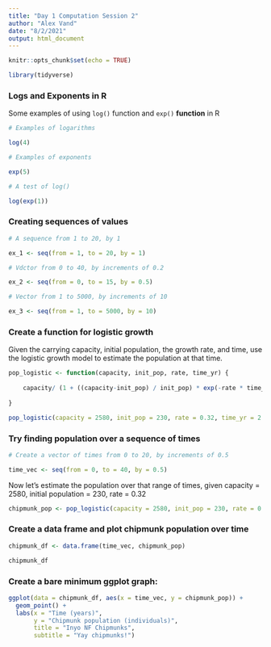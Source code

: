 ```yaml
---
title: "Day 1 Computation Session 2"
author: "Alex Vand"
date: "8/2/2021"
output: html_document
---
```


```r
knitr::opts_chunk$set(echo = TRUE)

library(tidyverse)
```

### Logs and Exponents in R

Some examples of using `log()` function and `exp()` **function** in R

```r
# Examples of logarithms

log(4)

# Examples of exponents

exp(5)

# A test of log()

log(exp(1))
```

### Creating sequences of values

```r
# A sequence from 1 to 20, by 1

ex_1 <- seq(from = 1, to = 20, by = 1)

# Vdctor from 0 to 40, by increments of 0.2

ex_2 <- seq(from = 0, to = 15, by = 0.5)

# Vector from 1 to 5000, by increments of 10

ex_3 <- seq(from = 1, to = 5000, by = 10)

```

### Create a function for logistic growth

Given the carrying capacity, initial population, the growth rate, and time, use the logistic growth model to estimate the population at that time.

```r
pop_logistic <- function(capacity, init_pop, rate, time_yr) {
  
    capacity/ (1 + ((capacity-init_pop) / init_pop) * exp(-rate * time_yr))
  
}

pop_logistic(capacity = 2580, init_pop = 230, rate = 0.32, time_yr = 2.4)

```
### Try finding population over a sequence of times

```r
# Create a vector of times from 0 to 20, by increments of 0.5

time_vec <- seq(from = 0, to = 40, by = 0.5)


```

Now let's estimate the population over that range of times, given capacity = 2580, initial population = 230, rate = 0.32

```r
chipmunk_pop <- pop_logistic(capacity = 2580, init_pop = 230, rate = 0.32, time_yr = time_vec)
```

### Create a data frame and plot chipmunk population over time

```r

chipmunk_df <- data.frame(time_vec, chipmunk_pop)

chipmunk_df

```

### Create a bare minimum ggplot graph:

```r
ggplot(data = chipmunk_df, aes(x = time_vec, y = chipmunk_pop)) +
  geom_point() +
  labs(x = "Time (years)",
       y = "Chipmunk population (individuals)",
       title = "Inyo NF Chipmunks",
       subtitle = "Yay chipmunks!")


```








